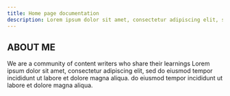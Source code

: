 ```yaml
---
title: Home page documentation
description: Lorem ipsum dolor sit amet, consectetur adipiscing elit, sed do eiusmod tempor incididunt ut labore et dolore magna aliqua.  do eiusmod tempor incididunt ut labore et dolore magna aliqua.
---
```


<Posts 
featuredPostTitle="Featured Post" 
featuredPostBtn="Read More >" 
allPostsTitle="All Posts" 
allPostsBtn="View All" />

## ABOUT ME

We are a community of content writers who share their learnings
Lorem ipsum dolor sit amet, consectetur adipiscing elit, sed do eiusmod tempor incididunt ut labore et dolore magna aliqua.  do eiusmod tempor incididunt ut labore et dolore magna aliqua.
